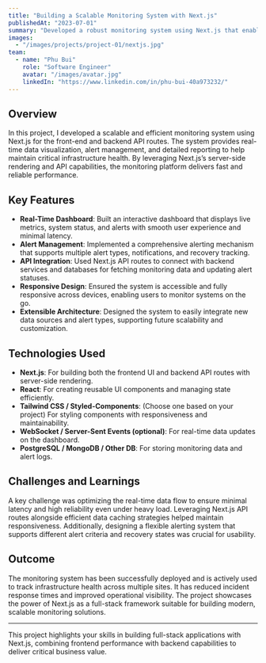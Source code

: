 ```yaml
---
title: "Building a Scalable Monitoring System with Next.js"
publishedAt: "2023-07-01"
summary: "Developed a robust monitoring system using Next.js that enables real-time tracking and alerting for critical infrastructure."
images:
  - "/images/projects/project-01/nextjs.jpg"
team:
  - name: "Phu Bui"
    role: "Software Engineer"
    avatar: "/images/avatar.jpg"
    linkedIn: "https://www.linkedin.com/in/phu-bui-40a973232/"
---
```


## Overview

In this project, I developed a scalable and efficient monitoring system using Next.js for the front-end and backend API routes. The system provides real-time data visualization, alert management, and detailed reporting to help maintain critical infrastructure health. By leveraging Next.js’s server-side rendering and API capabilities, the monitoring platform delivers fast and reliable performance.

## Key Features

- **Real-Time Dashboard**: Built an interactive dashboard that displays live metrics, system status, and alerts with smooth user experience and minimal latency.
- **Alert Management**: Implemented a comprehensive alerting mechanism that supports multiple alert types, notifications, and recovery tracking.
- **API Integration**: Used Next.js API routes to connect with backend services and databases for fetching monitoring data and updating alert statuses.
- **Responsive Design**: Ensured the system is accessible and fully responsive across devices, enabling users to monitor systems on the go.
- **Extensible Architecture**: Designed the system to easily integrate new data sources and alert types, supporting future scalability and customization.

## Technologies Used

- **Next.js**: For building both the frontend UI and backend API routes with server-side rendering.
- **React**: For creating reusable UI components and managing state efficiently.
- **Tailwind CSS / Styled-Components**: (Choose one based on your project) For styling components with responsiveness and maintainability.
- **WebSocket / Server-Sent Events (optional)**: For real-time data updates on the dashboard.
- **PostgreSQL / MongoDB / Other DB**: For storing monitoring data and alert logs.

## Challenges and Learnings

A key challenge was optimizing the real-time data flow to ensure minimal latency and high reliability even under heavy load. Leveraging Next.js API routes alongside efficient data caching strategies helped maintain responsiveness. Additionally, designing a flexible alerting system that supports different alert criteria and recovery states was crucial for usability.

## Outcome

The monitoring system has been successfully deployed and is actively used to track infrastructure health across multiple sites. It has reduced incident response times and improved operational visibility. The project showcases the power of Next.js as a full-stack framework suitable for building modern, scalable monitoring solutions.

---

This project highlights your skills in building full-stack applications with Next.js, combining frontend performance with backend capabilities to deliver critical business value.
